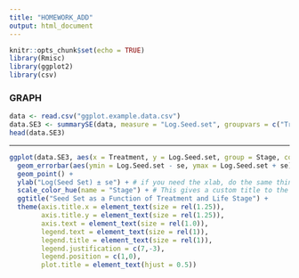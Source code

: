 ```yaml
---
title: "HOMEWORK_ADD"
output: html_document
---
```


```r
knitr::opts_chunk$set(echo = TRUE)
library(Rmisc)
library(ggplot2)
library(csv)
```

### GRAPH

```r
data <- read.csv("ggplot.example.data.csv")
data.SE3 <- summarySE(data, measure = "Log.Seed.set", groupvars = c("Treatment", "Stage"))
head(data.SE3)
```

***

```r
ggplot(data.SE3, aes(x = Treatment, y = Log.Seed.set, group = Stage, color = Stage)) +
  geom_errorbar(aes(ymin = Log.Seed.set - se, ymax = Log.Seed.set + se), color = "black", width = 0.1) +
  geom_point() +
  ylab("Log(Seed Set) ± se") + # if you need the xlab, do the same thing
  scale_color_hue(name = "Stage") + # This gives a custom title to the legend
  ggtitle("Seed Set as a Function of Treatment and Life Stage") +
  theme(axis.title.x = element_text(size = rel(1.25)), 
        axis.title.y = element_text(size = rel(1.25)), 
        axis.text = element_text(size = rel(1.0)),
        legend.text = element_text(size = rel(1)),
        legend.title = element_text(size = rel(1)),
        legend.justification = c(7,-3),
        legend.position = c(1,0),
        plot.title = element_text(hjust = 0.5))
```